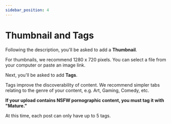 ---
sidebar_position: 4
---

# Thumbnail and Tags

Following the description, you'll be asked to add a **Thumbnail**.

For thumbnails, we recommend 1280 x 720 pixels. You can select a file from your computer or paste an image link. 

Next, you'll be asked to add **Tags**.

Tags improve the discoverability of content. We recommend simpler tabs relating to the genre of your content, e.g. Art, Gaming, Comedy, etc.

**If your upload contains NSFW pornographic content, you must tag it with "Mature."**

At this time, each post can only have up to 5 tags.